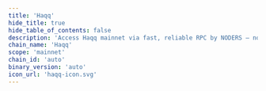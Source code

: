 ```yaml
---
title: 'Haqq'
hide_title: true
hide_table_of_contents: false
description: 'Access Haqq mainnet via fast, reliable RPC by NODERS — no limits, Omnichain-ready, and built for scalable Web3'
chain_name: 'Haqq'
scope: 'mainnet'
chain_id: 'auto'
binary_version: 'auto'
icon_url: 'haqq-icon.svg'
---
```



<ChainLayout>
  <ChainHero
    name="Haqq"
    iconUrl="img/haqq-icon.svg"
    bgColor="#00D784"
    scope="mainnet"
    chainId="auto"
    nodeVersion="auto"
    token=""
    stakeUrl=""
    restakeUrl="https://restake.app/haqq/haqqvaloper1hgggrfgjeu4d5nveh03c6w37magsuqcy84p44t"
    websiteUrl="https://haqq.network/"
    githubUrl="https://github.com/haqq-network"
    xUrl="https://twitter.com/The_HaqqNetwork"
    discordUrl="https://discord.gg/CDtXuQG3Vd"
  />

  <ProductLinks
    appUrl=""
    appImageUrl="img/products/"
    explorerUrl=""
    explorerImageUrl="img/products/"
    faucetUrl=""
  />

  <ToolsGrid
    chainName="haqq"
    scope="mainnet"
    showInstall={true}
    showUpgrade={true}
    showGenesis={true}
    showCli={true}
    showEndpoints={true}
    showStateSync={true}
    showSnapshot={true}
    showMonitoring={true}
    showLivePeers={true}
    showSeed={true}
    showAddressBook={true}
    showExplorersList={true}
    showPublicEndpoints={true}
    showUsefulTools={true}
    showUpgradeWatcher={false}
  />

</ChainLayout>
